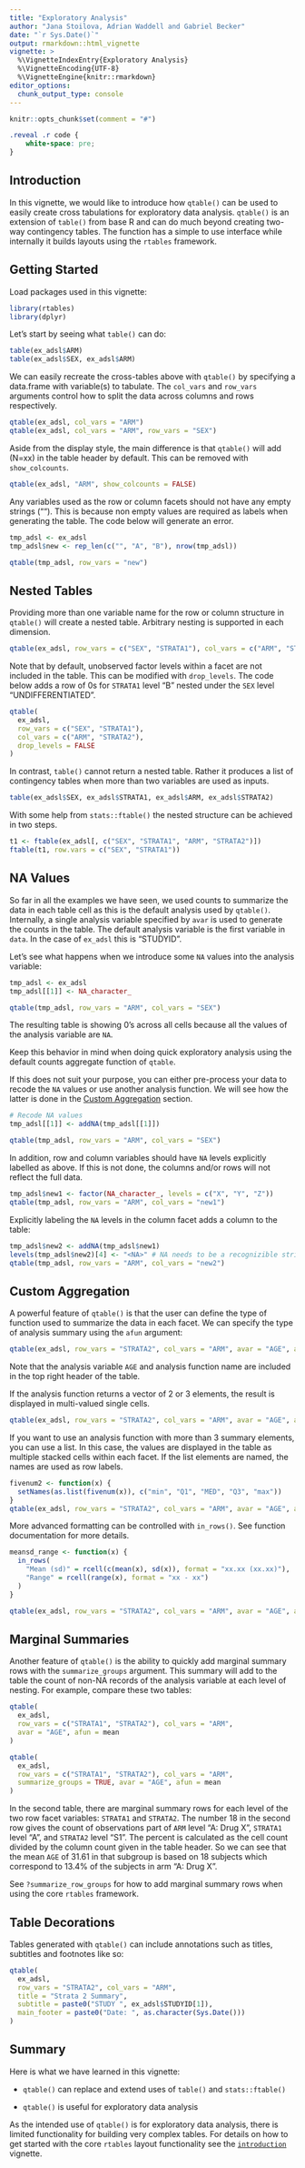 ```yaml
---
title: "Exploratory Analysis"
author: "Jana Stoilova, Adrian Waddell and Gabriel Becker"
date: "`r Sys.Date()`"
output: rmarkdown::html_vignette
vignette: >
  %\VignetteIndexEntry{Exploratory Analysis}
  %\VignetteEncoding{UTF-8}
  %\VignetteEngine{knitr::rmarkdown}
editor_options: 
  chunk_output_type: console
---
```


```r
knitr::opts_chunk$set(comment = "#")
```

```css
.reveal .r code {
    white-space: pre;
}
```

## Introduction

In this vignette, we would like to introduce how `qtable()` can be used
to easily create cross tabulations for exploratory data analysis.
`qtable()` is an extension of `table()` from base R and can do much
beyond creating two-way contingency tables. The function has a simple to
use interface while internally it builds layouts using the `rtables`
framework.

## Getting Started

Load packages used in this vignette:

```r
library(rtables)
library(dplyr)
```

Let's start by seeing what `table()` can do:

```r
table(ex_adsl$ARM)
table(ex_adsl$SEX, ex_adsl$ARM)
```

We can easily recreate the cross-tables above with `qtable()` by
specifying a data.frame with variable(s) to tabulate. The `col_vars` and
`row_vars` arguments control how to split the data across columns and rows
respectively. 

```r
qtable(ex_adsl, col_vars = "ARM")
qtable(ex_adsl, col_vars = "ARM", row_vars = "SEX")
```

Aside from the display style, the main difference is that `qtable()`
will add (N=xx) in the table header by default. This can be removed with
`show_colcounts`.

```r
qtable(ex_adsl, "ARM", show_colcounts = FALSE)
```

Any variables used as the row or column facets should not have any empty 
strings (""). This is because non empty values are required as labels when 
generating the table. The code below will generate an error.

```r
tmp_adsl <- ex_adsl
tmp_adsl$new <- rep_len(c("", "A", "B"), nrow(tmp_adsl))

qtable(tmp_adsl, row_vars = "new")
```

## Nested Tables

Providing more than one variable name for the row or column structure in
`qtable()` will create a nested table. Arbitrary nesting is supported in
each dimension.

```r
qtable(ex_adsl, row_vars = c("SEX", "STRATA1"), col_vars = c("ARM", "STRATA2"))
```

Note that by default, unobserved factor levels within a facet are not
included in the table. This can be modified with `drop_levels`. The code
below adds a row of 0s for `STRATA1` level "B" nested under the `SEX`
level "UNDIFFERENTIATED".

```r
qtable(
  ex_adsl,
  row_vars = c("SEX", "STRATA1"),
  col_vars = c("ARM", "STRATA2"),
  drop_levels = FALSE
)
```

In contrast, `table()` cannot return a nested table. Rather it produces
a list of contingency tables when more than two variables are used as
inputs.

```r
table(ex_adsl$SEX, ex_adsl$STRATA1, ex_adsl$ARM, ex_adsl$STRATA2)
```

With some help from `stats::ftable()` the nested structure can be
achieved in two steps.

```r
t1 <- ftable(ex_adsl[, c("SEX", "STRATA1", "ARM", "STRATA2")])
ftable(t1, row.vars = c("SEX", "STRATA1"))
```

## NA Values

So far in all the examples we have seen, we used counts to summarize the data
in each table cell as this is the default analysis used by
`qtable()`. Internally, a single analysis variable specified by `avar` is used
to generate the counts in the table. The default analysis variable is the first 
variable in `data`. In the case of `ex_adsl` this is "STUDYID".

Let's see what happens when we introduce some `NA` values into the
analysis variable:

```r
tmp_adsl <- ex_adsl
tmp_adsl[[1]] <- NA_character_

qtable(tmp_adsl, row_vars = "ARM", col_vars = "SEX")
```

The resulting table is showing 0's across all cells because all the values of
the analysis variable are `NA`. 

Keep this behavior in mind when doing quick exploratory analysis using the 
default counts aggregate function of `qtable`. 

If this does not suit your purpose, you can either pre-process your data to 
recode the `NA` values or use another analysis function. We will see how
the latter is done in the [Custom Aggregation] section.

```r
# Recode NA values
tmp_adsl[[1]] <- addNA(tmp_adsl[[1]])

qtable(tmp_adsl, row_vars = "ARM", col_vars = "SEX")
```

In addition, row and column variables should have `NA` levels explicitly 
labelled as above. If this is not done, the columns and/or rows will not reflect
the full data.
```r
tmp_adsl$new1 <- factor(NA_character_, levels = c("X", "Y", "Z"))
qtable(tmp_adsl, row_vars = "ARM", col_vars = "new1")
```

Explicitly labeling the `NA` levels in the column facet adds a column to the
table:
```r
tmp_adsl$new2 <- addNA(tmp_adsl$new1)
levels(tmp_adsl$new2)[4] <- "<NA>" # NA needs to be a recognizible string
qtable(tmp_adsl, row_vars = "ARM", col_vars = "new2")
```

## Custom Aggregation

A powerful feature of `qtable()` is that the user can define the type of
function used to summarize the data in each facet. We can specify the
type of analysis summary using the `afun` argument:

```r
qtable(ex_adsl, row_vars = "STRATA2", col_vars = "ARM", avar = "AGE", afun = mean)
```

Note that the analysis variable `AGE` and analysis function name are
included in the top right header of the table.

If the analysis function returns a vector of 2 or 3 elements, the result
is displayed in multi-valued single cells.

```r
qtable(ex_adsl, row_vars = "STRATA2", col_vars = "ARM", avar = "AGE", afun = range)
```

If you want to use an analysis function with more than 3 summary
elements, you can use a list. In this case, the values are displayed in
the table as multiple stacked cells within each facet. If the list
elements are named, the names are used as row labels.

```r
fivenum2 <- function(x) {
  setNames(as.list(fivenum(x)), c("min", "Q1", "MED", "Q3", "max"))
}
qtable(ex_adsl, row_vars = "STRATA2", col_vars = "ARM", avar = "AGE", afun = fivenum2)
```

More advanced formatting can be controlled with `in_rows()`. See
function documentation for more details.

```r
meansd_range <- function(x) {
  in_rows(
    "Mean (sd)" = rcell(c(mean(x), sd(x)), format = "xx.xx (xx.xx)"),
    "Range" = rcell(range(x), format = "xx - xx")
  )
}

qtable(ex_adsl, row_vars = "STRATA2", col_vars = "ARM", avar = "AGE", afun = meansd_range)
```

## Marginal Summaries

Another feature of `qtable()` is the ability to quickly add marginal
summary rows with the `summarize_groups` argument. This summary will add
to the table the count of non-NA records of the analysis variable at
each level of nesting. For example, compare these two tables:

```r
qtable(
  ex_adsl,
  row_vars = c("STRATA1", "STRATA2"), col_vars = "ARM",
  avar = "AGE", afun = mean
)

qtable(
  ex_adsl,
  row_vars = c("STRATA1", "STRATA2"), col_vars = "ARM",
  summarize_groups = TRUE, avar = "AGE", afun = mean
)
```

In the second table, there are marginal summary rows for each level of the
two row facet variables: `STRATA1` and `STRATA2`. The number 18 in the second
row gives the count of observations part of `ARM` level "A: Drug X",
`STRATA1` level "A", and `STRATA2` level "S1". The percent is calculated as
the cell count divided by the column count given in the table header. So we can
see that the mean `AGE` of 31.61 in that subgroup is based on 18 subjects
which correspond to 13.4% of the subjects in arm "A: Drug X".

See `?summarize_row_groups` for how to add marginal summary rows when
using the core `rtables` framework.

## Table Decorations

Tables generated with `qtable()` can include annotations such as titles,
subtitles and footnotes like so:

```r
qtable(
  ex_adsl,
  row_vars = "STRATA2", col_vars = "ARM",
  title = "Strata 2 Summary",
  subtitle = paste0("STUDY ", ex_adsl$STUDYID[1]),
  main_footer = paste0("Date: ", as.character(Sys.Date()))
)
```

## Summary

Here is what we have learned in this vignette:

-   `qtable()` can replace and extend uses of `table()` and `stats::ftable()`

-   `qtable()` is useful for exploratory data analysis

As the intended use of `qtable()` is for exploratory data analysis,
there is limited functionality for building very complex tables. For
details on how to get started with the core `rtables` layout
functionality see the [`introduction`](https://insightsengineering.github.io/rtables/main/articles/introduction.html)
vignette.
